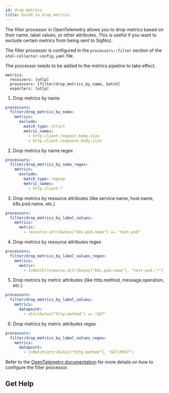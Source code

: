 ```yaml
---
id: drop-metrics
title: Guide to drop metrics
---
```




The filter processor in OpenTelemetry allows you to drop metrics based on their name, label values, or other attributes. This is useful if you want to exclude certain metrics from being sent to SigNoz.

The filter processor is configured in the `processors::filter` section of the `otel-collector-config.yaml` file.

<Admonition>

The processor needs to be added to the metrics pipeline to take effect. 
```
metrics:
  receivers: [otlp]
  processors: [filter/drop_metrics_by_name, batch]
  exporters: [otlp]
```
</Admonition>


1. Drop metrics by name

```yaml
processors:
  filter/drop_metrics_by_name:
    metrics:
      exclude:
        match_type: strict
        metric_names:
          - http.client.request.body.size
          - http.client.response.body.size
```

2. Drop metrics by name regex

```yaml
processors:
  filter/drop_metrics_by_name_regex:
    metrics:
      exclude:
        match_type: regexp
        metric_names:
          - http.client.*
```


3. Drop metrics by resource attributes (like service.name, host.name, k8s.pod.name, etc.)

```yaml
processors:
  filter/drop_metrics_by_label_values:
    metrics:
      metric:
        - resource.attributes["k8s.pod.name"] == "test-pod"
```

4. Drop metrics by resource attributes regex

```yaml
processors:
  filter/drop_metrics_by_label_values_regex:
    metrics:
      metric:
        - IsMatch(resource.attributes["k8s.pod.name"], "test-pod-.*")
```

5. Drop metrics by metric attributes (like http.method, message.operation, etc.)

```yaml
processors:
  filter/drop_metrics_by_label_values:
    metrics:
      datapoint:
        - attributes["http.method"] == "GET"
```

6. Drop metrics by metric attributes regex

```yaml
processors:
  filter/drop_metrics_by_label_values_regex:
    metrics:
      datapoint:
        - IsMatch(attributes["http.method"], "GET|POST")
```

Refer to the [OpenTelemetry documentation](https://github.com/open-telemetry/opentelemetry-collector-contrib/tree/main/processor/filterprocessor) for more details on how to configure the filter processor.

## Get Help

<GetHelp />
